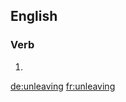 ==English==

===Verb===
{{head|en|present participle}}

# {{present participle of|unleave|lang=en|nocat=1}}

[[de:unleaving]]
[[fr:unleaving]]